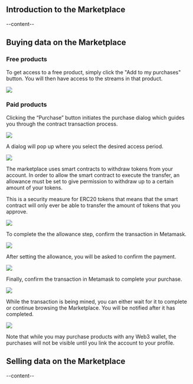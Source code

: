


<ScrollableAnchor id="introduction-marketplace"><div>

## Introduction to the Marketplace
--content--

</div></ScrollableAnchor>

<ScrollableAnchor id="buying-data-marketplace"><div>

## Buying data on the Marketplace

### Free products

To get access to a free product, simply click the "Add to my purchases" button. You will then have access to the streams in that product.

<img src={FreeProduct} />

### Paid products

Clicking the “Purchase” button initiates the purchase dialog which guides you through the contract transaction process.

<img src={PaidProduct} />

A dialog will pop up where you select the desired access period.

<img src={AccessPeriod} />

The marketplace uses smart contracts to withdraw tokens from your account. In order to allow the smart contract to execute the transfer, an allowance must be set to give permission to withdraw up to a certain amount of your tokens. 

This is a security measure for ERC20 tokens that means that the smart contract will only ever be able to transfer the amount of tokens that you approve.

<img src={SetAllowance} />

To complete the the allowance step, confirm the transaction in Metamask.

<img src={SetAllowanceMetamask} />

After setting the allowance, you will be asked to confirm the payment.

<img src={CompletePurchase} />

Finally, confirm the transaction in Metamask to complete your purchase.

<img src={CompletePurchaseMetamask} />

While the transaction is being mined, you can either wait for it to complete or continue browsing the Marketplace. You will be notified after it has completed.

<img src={TransactionComplete} />

Note that while you may purchase products with any Web3 wallet, the purchases will not be visible until you <Link to={links.newdocs.gettingStarted}>link the account to your profile</Link>.

</div></ScrollableAnchor>

<ScrollableAnchor id="selling-data-marketplace"><div>

## Selling data on the Marketplace
--content--

</div></ScrollableAnchor>
